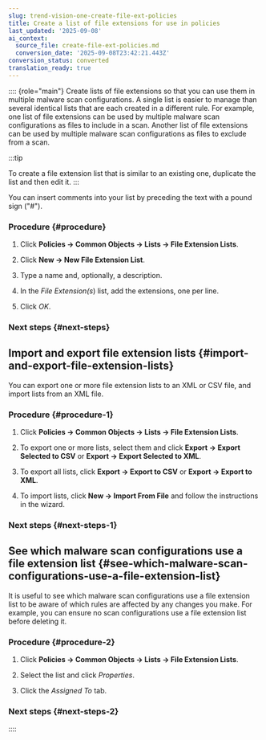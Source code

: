 ```yaml
---
slug: trend-vision-one-create-file-ext-policies
title: Create a list of file extensions for use in policies
last_updated: '2025-09-08'
ai_context:
  source_file: create-file-ext-policies.md
  conversion_date: '2025-09-08T23:42:21.443Z'
conversion_status: converted
translation_ready: true
---
```


:::: {role="main"}
Create lists of file extensions so that you can use them in multiple malware scan configurations. A single list is easier to manage than several identical lists that are each created in a different rule. For example, one list of file extensions can be used by multiple malware scan configurations as files to include in a scan. Another list of file extensions can be used by multiple malware scan configurations as files to exclude from a scan.

:::tip

To create a file extension list that is similar to an existing one, duplicate the list and then edit it.
:::

You can insert comments into your list by preceding the text with a pound sign ("#").

### Procedure {#procedure}

1.  Click **Policies → Common Objects → Lists → File Extension Lists**.

2.  Click **New → New File Extension List**.

3.  Type a name and, optionally, a description.

4.  In the *File Extension(s*) list, add the extensions, one per line.

5.  Click *OK*.

### Next steps {#next-steps}

## Import and export file extension lists {#import-and-export-file-extension-lists}

You can export one or more file extension lists to an XML or CSV file, and import lists from an XML file.

### Procedure {#procedure-1}

1.  Click **Policies → Common Objects → Lists → File Extension Lists**.

2.  To export one or more lists, select them and click **Export → Export Selected to CSV** or **Export → Export Selected to XML**.

3.  To export all lists, click **Export → Export to CSV** or **Export → Export to XML**.

4.  To import lists, click **New → Import From File** and follow the instructions in the wizard.

### Next steps {#next-steps-1}

## See which malware scan configurations use a file extension list {#see-which-malware-scan-configurations-use-a-file-extension-list}

It is useful to see which malware scan configurations use a file extension list to be aware of which rules are affected by any changes you make. For example, you can ensure no scan configurations use a file extension list before deleting it.

### Procedure {#procedure-2}

1.  Click **Policies → Common Objects → Lists → File Extension Lists**.

2.  Select the list and click *Properties*.

3.  Click the *Assigned To* tab.

### Next steps {#next-steps-2}
::::
